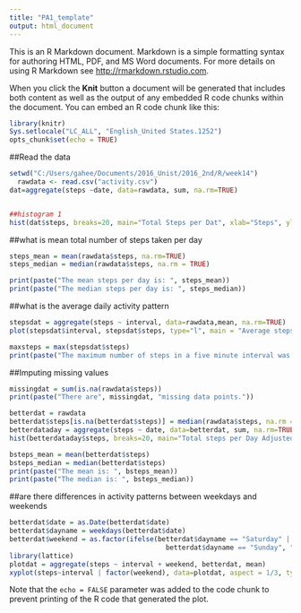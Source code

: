 ---
title: "PA1_template"
output: html_document
---

This is an R Markdown document. Markdown is a simple formatting syntax for authoring HTML, PDF, and MS Word documents. For more details on using R Markdown see <http://rmarkdown.rstudio.com>.

When you click the **Knit** button a document will be generated that includes both content as well as the output of any embedded R code chunks within the document. You can embed an R code chunk like this:

```{r}

library(knitr)
Sys.setlocale("LC_ALL", "English_United States.1252")
opts_chunk$set(echo = TRUE)
```
##Read the data
```{r}
setwd("C:/Users/gahee/Documents/2016_Unist/2016_2nd/R/week14")
  rawdata <- read.csv("activity.csv")
dat=aggregate(steps ~date, data=rawdata, sum, na.rm=TRUE)


##histogram 1
hist(dat$steps, breaks=20, main="Total Steps per Dat", xlab="Steps", ylab = "Frequency")
```

##what is mean total number of steps taken per day
```{r}
steps_mean = mean(rawdata$steps, na.rm=TRUE)
steps_median = median(rawdata$steps, na.rm = TRUE)

print(paste("The mean steps per day is: ", steps_mean))
print(paste("The median steps per day is: ", steps_median))

```
##what is the average daily activity pattern
```{r}
stepsdat = aggregate(steps ~ interval, data=rawdata,mean, na.rm=TRUE)
plot(stepsdat$interval, stepsdat$steps, type="l", main = "Average steps per Five minute interval", xlab="Interval No.", ylab="steps")

maxsteps = max(stepsdat$steps)
print(paste("The maximum number of steps in a five minute interval was: ", maxsteps))
```
##Imputing missing values
```{r}
missingdat = sum(is.na(rawdata$steps))
print(paste("There are", missingdat, "missing data points."))

betterdat = rawdata
betterdat$steps[is.na(betterdat$steps)] = median(rawdata$steps, na.rm = "TRUE")
betterdataday = aggregate(steps ~ date, data=betterdat, sum, na.rm=TRUE)
hist(betterdataday$steps, breaks=20, main="Total steps per Day Adjusted Data", xlab="Steps", ylab="Frequency")

bsteps_mean = mean(betterdat$steps)
bsteps_median = median(betterdat$steps)
print(paste("The mean is: ", bsteps_mean))
print(paste("The median is: ", bsteps_median))

```

##are there differences in activity patterns between weekdays and weekends
```{r}
betterdat$date = as.Date(betterdat$date)
betterdat$dayname = weekdays(betterdat$date)
betterdat$weekend = as.factor(ifelse(betterdat$dayname == "Saturday" | 
                                       betterdat$dayname == "Sunday", "weekend", "weekday"))
library(lattice)
plotdat = aggregate(steps ~ interval + weekend, betterdat, mean)
xyplot(steps~interval | factor(weekend), data=plotdat, aspect = 1/3, type = "l")


```


Note that the `echo = FALSE` parameter was added to the code chunk to prevent printing of the R code that generated the plot.
